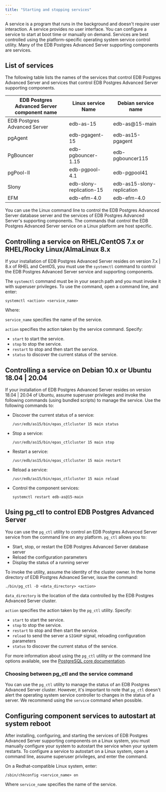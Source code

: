 ```yaml
---
title: "Starting and stopping services"
---
```


A service is a program that runs in the background and doesn't require user interaction. A service provides no user interface. You can configure a service to start at boot time or manually on demand. Services are best controlled using the platform-specific operating system service control utility. Many of the EDB Postgres Advanced Server supporting components are services.

## List of services

The following table lists the names of the services that control EDB Postgres Advanced Server and services that control EDB Postgres Advanced Server supporting components.

| EDB Postgres Advanced Server component name | Linux service Name       | Debian service name                     |
| ------------------------------ | ------------------------ | --------------------------------------- |
| EDB Postgres Advanced Server   | edb-as-15                | edb-as@15-main                          |
| pgAgent                        | edb-pgagent-15           | edb-as15-pgagent                        |
| PgBouncer                      | edb-pgbouncer-1.15       | edb-pgbouncer115                        |
| pgPool-II                      | edb-pgpool-4.1           | edb-pgpool41                            |
| Slony                          | edb-slony-replication-15 | edb-as15-slony-replication              |
| EFM                            | edb-efm-4.0              | edb-efm-4.0                             |

You can use the Linux command line to control the EDB Postgres Advanced Server database server and the services of EDB Postgres Advanced Server's supporting components. The commands that control the EDB Postgres Advanced Server service on a Linux platform are host specific.

## Controlling a service on RHEL/CentOS 7.x or RHEL/Rocky Linux/AlmaLinux 8.x

If your installation of EDB Postgres Advanced Server resides on version 7.x | 8.x of RHEL and CentOS, you must use the `systemctl` command to control the EDB Postgres Advanced Server service and supporting components.

The `systemctl` command must be in your search path and you must invoke it with superuser privileges. To use the command, open a command line, and enter:

```text
systemctl <action> <service_name>
```

Where:

`service_name` specifies the name of the service.

`action` specifies the action taken by the service command. Specify:

-   `start` to start the service.
-   `stop` to stop the service.
-   `restart` to stop and then start the service.
-   `status` to discover the current status of the service.

## Controlling a service on Debian 10.x or Ubuntu 18.04 | 20.04

If your installation of EDB Postgres Advanced Server resides on version 18.04 | 20.04 of Ubuntu, assume superuser privileges and invoke the following commands (using bundled scripts) to manage the service. Use the following commands to:

-   Discover the current status of a service:

    ```text
    /usr/edb/as15/bin/epas_ctlcluster 15 main status
    ```

-   Stop a service:

    ```text
    /usr/edb/as15/bin/epas_ctlcluster 15 main stop
    ```

-   Restart a service:

    ```text
    /usr/edb/as15/bin/epas_ctlcluster 15 main restart
    ```

-   Reload a service:

    ```text
    /usr/edb/as15/bin/epas_ctlcluster 15 main reload
    ```

-   Control the component services:

    ```text
    systemctl restart edb-as@15-main
    ```

## Using pg_ctl to control EDB Postgres Advanced Server

You can use the `pg_ctl` utility to control an EDB Postgres Advanced Server service from the command line on any platform. `pg_ctl` allows you to:

-  Start, stop, or restart the EDB Postgres Advanced Server database server
-  Reload the configuration parameters
-  Display the status of a running server 

To invoke the utility, assume the identity of the cluster owner. In the home directory of EDB Postgres Advanced Server, issue the command:

```text
./bin/pg_ctl -D <data_directory> <action>
```

`data_directory` is the location of the data controlled by the EDB Postgres Advanced Server cluster.

`action` specifies the action taken by the `pg_ctl` utility. Specify:

-   `start` to start the service.
-   `stop` to stop the service.
-   `restart` to stop and then start the service.
-   `reload` to send the server a `SIGHUP` signal, reloading configuration parameters
-   `status` to discover the current status of the service.

For more information about using the `pg_ctl` utility or the command line options available, see the [PostgreSQL core documentation](https://www.postgresql.org/docs/current/static/app-pg-ctl.html).

### Choosing between pg_ctl and the service command

You can use the `pg_ctl` utility to manage the status of an EDB Postgres Advanced Server cluster. However, it's important to note that `pg_ctl` doesn't alert the operating system service controller to changes in the status of a server. We recommend using the `service` command when possible.

## Configuring component services to autostart at system reboot

After installing, configuring, and starting the services of EDB Postgres Advanced Server supporting components on a Linux system, you must manually configure your system to autostart the service when your system restarts. To configure a service to autostart on a Linux system, open a command line, assume superuser privileges, and enter the command.

On a Redhat-compatible Linux system, enter:

```text
/sbin/chkconfig <service_name> on
```

Where `service_name` specifies the name of the service.
